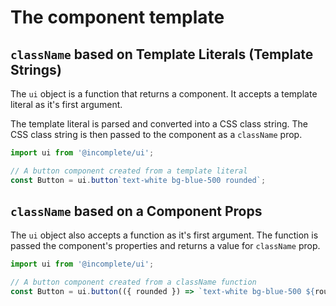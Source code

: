 
<Meta title="Guides/The component template" />

# The component template

## `className` based on Template Literals (Template Strings)

The `ui` object is a function that returns a component. It accepts a template literal as it's first argument. 

The template literal is parsed and converted into a CSS class string. The CSS class string is then passed to the component as a `className` prop.

```jsx
import ui from '@incomplete/ui';

// A button component created from a template literal
const Button = ui.button`text-white bg-blue-500 rounded`;
```

## `className` based on a Component Props

The `ui` object also accepts a function as it's first argument. The function is passed the component's properties and returns a value for `className` prop.

```jsx
import ui from '@incomplete/ui';

// A button component created from a className function
const Button = ui.button(({ rounded }) => `text-white bg-blue-500 ${rounded ? 'rounded' : ''}`);
```

